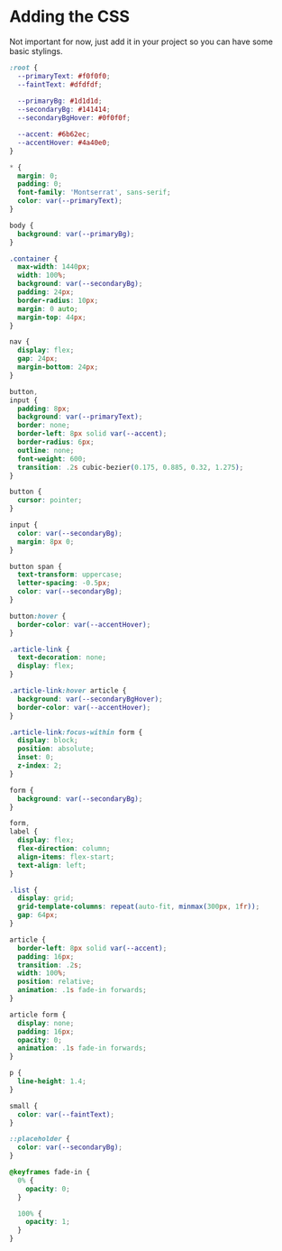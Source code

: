 # Adding the CSS

Not important for now, just add it in your project so you can have some basic stylings.

```css filename="main.css"
:root {
  --primaryText: #f0f0f0;
  --faintText: #dfdfdf;
 
  --primaryBg: #1d1d1d;
  --secondaryBg: #141414;
  --secondaryBgHover: #0f0f0f;

  --accent: #6b62ec;
  --accentHover: #4a40e0;
}

* {
  margin: 0;
  padding: 0;
  font-family: 'Montserrat', sans-serif;
  color: var(--primaryText);
}

body {
  background: var(--primaryBg);
}

.container {
  max-width: 1440px;
  width: 100%;
  background: var(--secondaryBg);
  padding: 24px;
  border-radius: 10px;
  margin: 0 auto;
  margin-top: 44px;
}

nav {
  display: flex;
  gap: 24px;
  margin-bottom: 24px;
}

button,
input {
  padding: 8px;
  background: var(--primaryText);
  border: none;
  border-left: 8px solid var(--accent);
  border-radius: 6px;
  outline: none;
  font-weight: 600;
  transition: .2s cubic-bezier(0.175, 0.885, 0.32, 1.275);
}

button {
  cursor: pointer;
}

input {
  color: var(--secondaryBg);
  margin: 8px 0;
}

button span {
  text-transform: uppercase;
  letter-spacing: -0.5px;
  color: var(--secondaryBg);
}

button:hover {
  border-color: var(--accentHover);
}

.article-link {
  text-decoration: none;
  display: flex;
}

.article-link:hover article {
  background: var(--secondaryBgHover);
  border-color: var(--accentHover);
}

.article-link:focus-within form {
  display: block;
  position: absolute;
  inset: 0;
  z-index: 2;
}

form {
  background: var(--secondaryBg);
}

form,
label {
  display: flex;
  flex-direction: column;
  align-items: flex-start;
  text-align: left;
}

.list {
  display: grid;
  grid-template-columns: repeat(auto-fit, minmax(300px, 1fr));
  gap: 64px;
}

article {
  border-left: 8px solid var(--accent);
  padding: 16px;
  transition: .2s;
  width: 100%;
  position: relative;
  animation: .1s fade-in forwards;
}

article form {
  display: none;
  padding: 16px;
  opacity: 0;
  animation: .1s fade-in forwards;
}

p {
  line-height: 1.4;
}

small {
  color: var(--faintText);
}

::placeholder {
  color: var(--secondaryBg);
}

@keyframes fade-in {
  0% {
    opacity: 0;
  }

  100% {
    opacity: 1;
  }
}
```